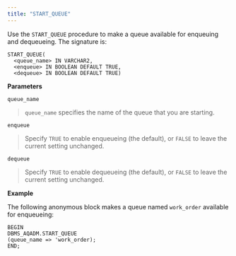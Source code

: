 ```yaml
---
title: "START_QUEUE"
---
```


Use the `START_QUEUE` procedure to make a queue available for enqueuing and dequeueing. The signature is:

```
START_QUEUE(
  <queue_name> IN VARCHAR2,
  <enqueue> IN BOOLEAN DEFAULT TRUE,
  <dequeue> IN BOOLEAN DEFAULT TRUE)
```

**Parameters**

`queue_name`

> `queue_name` specifies the name of the queue that you are starting.

`enqueue`

> Specify `TRUE` to enable enqueueing (the default), or `FALSE` to leave the current setting unchanged.

`dequeue`

> Specify `TRUE` to enable dequeueing (the default), or `FALSE` to leave the current setting unchanged.

**Example**

The following anonymous block makes a queue named `work_order` available for enqueueing:

```
BEGIN
DBMS_AQADM.START_QUEUE
(queue_name => 'work_order);
END;
```
